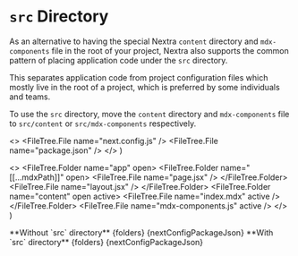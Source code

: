 
# `src` Directory

As an alternative to having the special Nextra `content` directory and
`mdx-components` file in the root of your project, Nextra also supports the
common pattern of placing application code under the `src` directory.

This separates application code from project configuration files which mostly
live in the root of a project, which is preferred by some individuals and teams.

To use the `src` directory, move the `content` directory and `mdx-components`
file to `src/content` or `src/mdx-components` respectively.

  <>
    <FileTree.File name="next.config.js" />
    <FileTree.File name="package.json" />
  </>
)

  <>
    <FileTree.Folder name="app" open>
      <FileTree.Folder name="[[...mdxPath]]" open>
        <FileTree.File name="page.jsx" />
      </FileTree.Folder>
      <FileTree.File name="layout.jsx" />
    </FileTree.Folder>
    <FileTree.Folder name="content" open active>
      <FileTree.File name="index.mdx" active />
    </FileTree.Folder>
    <FileTree.File name="mdx-components.js" active />
  </>
)

<FileTree>
  **Without `src` directory**
  <FileTree.Folder name="your-project" open>
    {folders}
    {nextConfigPackageJson}
  </FileTree.Folder>
</FileTree>

<FileTree>
  **With `src` directory**
  <FileTree.Folder name="your-project" open>
    <FileTree.Folder name="src" open active>
      {folders}
    </FileTree.Folder>
    {nextConfigPackageJson}
  </FileTree.Folder>
</FileTree>
